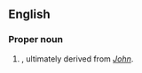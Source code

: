 ==English==

===Proper noun===
{{en-proper noun}}

# {{surname|A=An|English [[patronymic]]|from=given names|dot=}}, ultimately derived from ''[[John]]''.